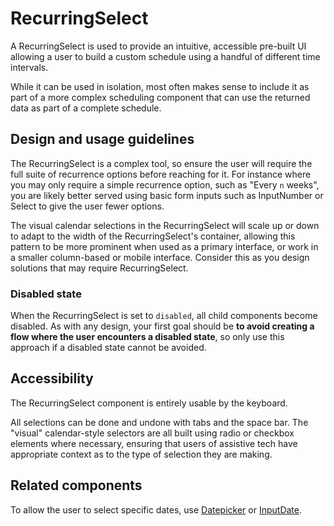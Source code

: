 
<Meta title="Components/Selections/RecurringSelect" />

# RecurringSelect

A RecurringSelect is used to provide an intuitive, accessible pre-built UI
allowing a user to build a custom schedule using a handful of different time
intervals.

While it can be used in isolation, most often makes sense to include it as part
of a more complex scheduling component that can use the returned data as part of
a complete schedule.

## Design and usage guidelines

The RecurringSelect is a complex tool, so ensure the user will require the full
suite of recurrence options before reaching for it. For instance where you may
only require a simple recurrence option, such as "Every `n` weeks", you are
likely better served using basic form inputs such as InputNumber or Select to
give the user fewer options.

The visual calendar selections in the RecurringSelect will scale up or down to
adapt to the width of the RecurringSelect's container, allowing this pattern to
be more prominent when used as a primary interface, or work in a smaller
column-based or mobile interface. Consider this as you design solutions that may
require RecurringSelect.

### Disabled state

When the RecurringSelect is set to `disabled`, all child components become
disabled. As with any design, your first goal should be **to avoid creating a
flow where the user encounters a disabled state**, so only use this approach if
a disabled state cannot be avoided.

## Accessibility

The RecurringSelect component is entirely usable by the keyboard.

All selections can be done and undone with tabs and the space bar. The "visual"
calendar-style selectors are all built using radio or checkbox elements where
necessary, ensuring that users of assistive tech have appropriate context as to
the type of selection they are making.

## Related components

To allow the user to select specific dates, use
[Datepicker](../?path=/docs/components-selections-datepicker--docs) or
[InputDate](../?path=/docs/components-forms-and-inputs-inputdate--docs).
